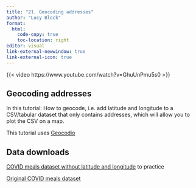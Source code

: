 ```yaml
---
title: "21. Geocoding addresses"
author: "Lucy Block"
format:
  html:
    code-copy: true
    toc-location: right
editor: visual
link-external-newwindow: true
link-external-icon: true
---
```


{{< video https://www.youtube.com/watch?v=GhuUnPmu5s0 >}}

## Geocoding addresses

In this tutorial: How to geocode, i.e. add latitude and longitude to a CSV/tabular dataset that only contains addresses, which will allow you to plot the CSV on a map.

This tutorial uses [Geocodio](https://geocod.io)

## Data downloads

[COVID meals dataset without latitude and longitude](https://drive.google.com/file/d/1SJbcNBIBlKuaPQJpg84D0APOFMLNIXNR/view) to practice

[Original COVID meals dataset](https://data.cityofnewyork.us/Education/COVID-19-Free-Meals-Locations/sp4a-vevi/about_data)
